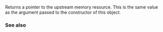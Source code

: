 {{cpp/experimental/pmr/monotonic_buffer_resource/title|upstream_resource}}
{{cpp/experimental/lib extensions/pmr/monotonic_buffer_resource/navbar}}
{{dcl begin}}
{{dcl|since=libfund_ts | 1=
memory_resource* upstream_resource() const;
}}
{{dcl end}}

Returns a pointer to the upstream memory resource. This is the same value as the {{tt|upstream}} argument passed to the constructor of this object.

=== See also ===
{{dsc begin}}
{{dsc inc|cpp/experimental/monotonic_buffer_resource/dsc constructor}}
{{dsc end}}